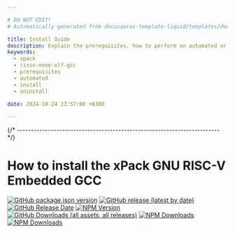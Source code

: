```yaml
---

# DO NOT EDIT!
# Automatically generated from docusaurus-template-liquid/templates/docusaurus.

title: Install Guide
description: Explain the prerequisites, how to perform an automated or manual installation, how to uninstall, and the folder hierarchies.
keywords:
  - xpack
  - riscv-none-elf-gcc
  - prerequisites
  - automated
  - install
  - uninstall

date: 2024-10-24 23:57:00 +0300

---
```



{/* ------------------------------------------------------------------------ */}

# How to install the xPack GNU RISC-V Embedded GCC

[![GitHub package.json version](https://img.shields.io/github/package-json/v/xpack-dev-tools/riscv-none-elf-gcc-xpack?color=blue)](https://github.com/xpack-dev-tools/riscv-none-elf-gcc-xpack/blob/xpack/package.json)
[![GitHub release (latest by date)](https://img.shields.io/github/v/release/xpack-dev-tools/riscv-none-elf-gcc-xpack?color=blue)](https://github.com/xpack-dev-tools/riscv-none-elf-gcc-xpack/releases)
[![GitHub Release Date](https://img.shields.io/github/release-date/xpack-dev-tools/riscv-none-elf-gcc-xpack)](https://github.com/xpack-dev-tools/riscv-none-elf-gcc-xpack/releases)
[![NPM Version](https://img.shields.io/npm/v/%40xpack-dev-tools%2Friscv-none-elf-gcc?label=xpm&color=green)](https://www.npmjs.com/package/@xpack-dev-tools/riscv-none-elf-gcc/)
[![GitHub Downloads (all assets, all releases)](https://img.shields.io/github/downloads/xpack-dev-tools/riscv-none-elf-gcc-xpack/total)](https://somsubhra.github.io/github-release-stats/?username=xpack-dev-tools&repository=riscv-none-elf-gcc-xpack)
[![NPM Downloads](https://img.shields.io/npm/d18m/%40xpack-dev-tools%2Friscv-none-elf-gcc?label=xpm%20downloads)](https://www.npmjs.com/package/@xpack-dev-tools/riscv-none-elf-gcc/)
[![NPM Downloads](https://img.shields.io/npm/dm/%40xpack-dev-tools%2Friscv-none-elf-gcc?label=xpm%20downloads)](https://www.npmjs.com/package/@xpack-dev-tools/riscv-none-elf-gcc/)

<Content />
